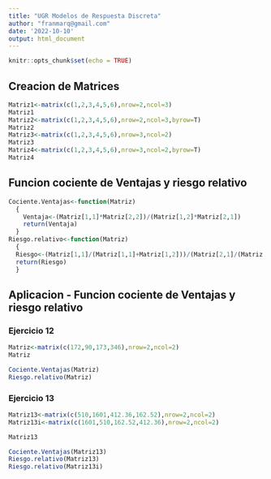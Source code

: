 ```yaml
---
title: "UGR Modelos de Respuesta Discreta"
author: "franmarq@gmail.com"
date: '2022-10-10'
output: html_document
---
```


```r
knitr::opts_chunk$set(echo = TRUE)
```

## Creacion de Matrices

```r
Matriz1<-matrix(c(1,2,3,4,5,6),nrow=2,ncol=3)
Matriz1
Matriz2<-matrix(c(1,2,3,4,5,6),nrow=2,ncol=3,byrow=T) 
Matriz2
Matriz3<-matrix(c(1,2,3,4,5,6),nrow=3,ncol=2)
Matriz3
Matriz4<-matrix(c(1,2,3,4,5,6),nrow=3,ncol=2,byrow=T)
Matriz4
```


## Funcion cociente de Ventajas y riesgo relativo


```r
Cociente.Ventajas<-function(Matriz)
  {
    Ventaja<-(Matriz[1,1]*Matriz[2,2])/(Matriz[1,2]*Matriz[2,1])
    return(Ventaja)
  }
Riesgo.relativo<-function(Matriz)
  {
  Riesgo<-(Matriz[1,1]/(Matriz[1,1]+Matriz[1,2]))/(Matriz[2,1]/(Matriz[2,1]+Matriz[2,2]))
  return(Riesgo)
  }
```

## Aplicacion - Funcion cociente de Ventajas y riesgo relativo

### Ejercicio 12

```r

Matriz<-matrix(c(172,90,173,346),nrow=2,ncol=2)
Matriz

Cociente.Ventajas(Matriz)
Riesgo.relativo(Matriz)

```

### Ejercicio 13

```r

Matriz13<-matrix(c(510,1601,412.36,162.52),nrow=2,ncol=2)
Matriz13i<-matrix(c(1601,510,162.52,412.36),nrow=2,ncol=2)

Matriz13

Cociente.Ventajas(Matriz13)
Riesgo.relativo(Matriz13)
Riesgo.relativo(Matriz13i)

```